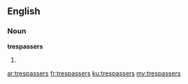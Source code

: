 ==English==

===Noun===
'''trespassers'''

# {{plural of|trespasser}}

[[ar:trespassers]]
[[fr:trespassers]]
[[ku:trespassers]]
[[my:trespassers]]